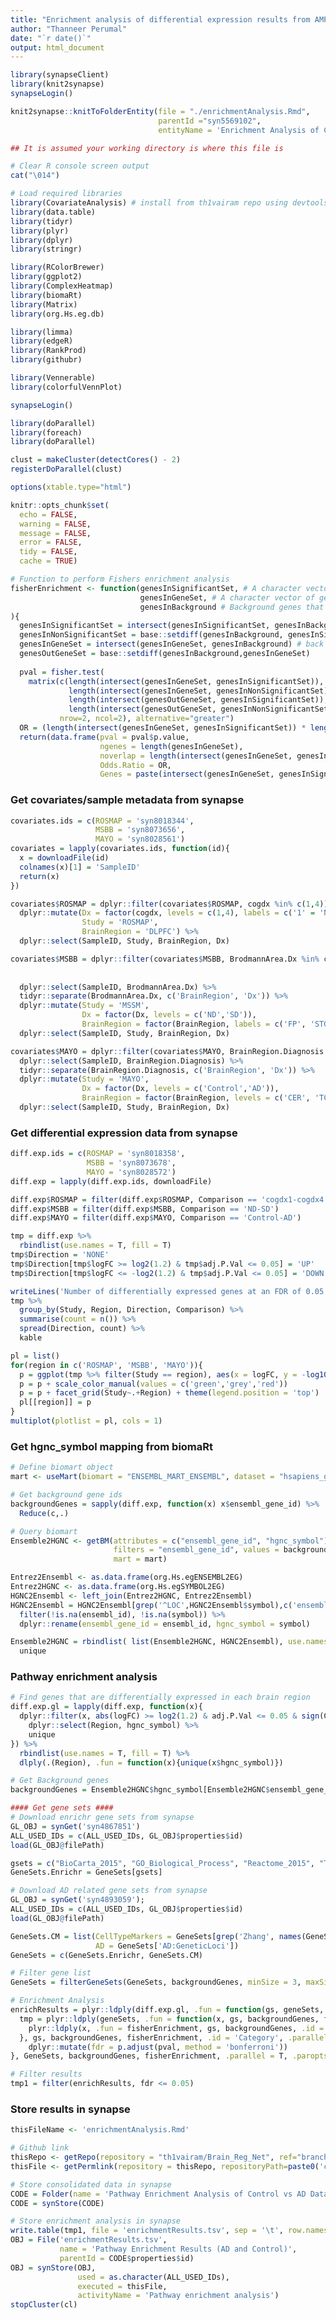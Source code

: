 ```yaml
---
title: "Enrichment analysis of differential expression results from AMP-AD (Control vs AD, reprocessed RNASeq)"
author: "Thanneer Perumal"
date: "`r date()`"
output: html_document
---
```

```r
library(synapseClient)
library(knit2synapse)
synapseLogin()

knit2synapse::knitToFolderEntity(file = "./enrichmentAnalysis.Rmd", 
                                 parentId ="syn5569102",
                                 entityName = 'Enrichment Analysis of Control vs AD from all three brain banks (Reprocessed RNASeq)')
```

```r
## It is assumed your working directory is where this file is

# Clear R console screen output
cat("\014")  

# Load required libraries
library(CovariateAnalysis) # install from th1vairam repo using devtools::install_github('th1vairam/CovariateAnalysis@devtools')
library(data.table)
library(tidyr)
library(plyr)
library(dplyr)
library(stringr)

library(RColorBrewer)
library(ggplot2)
library(ComplexHeatmap)
library(biomaRt)
library(Matrix)
library(org.Hs.eg.db)

library(limma)
library(edgeR)
library(RankProd)
library(githubr)

library(Vennerable)
library(colorfulVennPlot)

synapseLogin()

library(doParallel)
library(foreach)
library(doParallel)

clust = makeCluster(detectCores() - 2)
registerDoParallel(clust)

options(xtable.type="html")

knitr::opts_chunk$set(
  echo = FALSE,
  warning = FALSE,
  message = FALSE,
  error = FALSE,
  tidy = FALSE,
  cache = TRUE)
```

```r
# Function to perform Fishers enrichment analysis
fisherEnrichment <- function(genesInSignificantSet, # A character vector of differentially expressed or some significant genes to test
                             genesInGeneSet, # A character vector of genes in gene set like GO annotations, pathways etc...
                             genesInBackground # Background genes that are 
){
  genesInSignificantSet = intersect(genesInSignificantSet, genesInBackground) # back ground filtering
  genesInNonSignificantSet = base::setdiff(genesInBackground, genesInSignificantSet)
  genesInGeneSet = intersect(genesInGeneSet, genesInBackground) # back ground filtering
  genesOutGeneSet = base::setdiff(genesInBackground,genesInGeneSet)
  
  pval = fisher.test(
    matrix(c(length(intersect(genesInGeneSet, genesInSignificantSet)),             
             length(intersect(genesInGeneSet, genesInNonSignificantSet)),
             length(intersect(genesOutGeneSet, genesInSignificantSet)),
             length(intersect(genesOutGeneSet, genesInNonSignificantSet))), 
           nrow=2, ncol=2), alternative="greater")
  OR = (length(intersect(genesInGeneSet, genesInSignificantSet)) * length(intersect(genesOutGeneSet, genesInNonSignificantSet))) / (length(intersect(genesInGeneSet, genesInNonSignificantSet)) * length(intersect(genesOutGeneSet, genesInSignificantSet))) %>% as.numeric()
  return(data.frame(pval = pval$p.value,
                    ngenes = length(genesInGeneSet),
                    noverlap = length(intersect(genesInGeneSet, genesInSignificantSet)),
                    Odds.Ratio = OR,
                    Genes = paste(intersect(genesInGeneSet, genesInSignificantSet), collapse = '|')))}
```

### Get covariates/sample metadata from synapse
```r
covariates.ids = c(ROSMAP = 'syn8018344',
                   MSBB = 'syn8073656',
                   MAYO = 'syn8028561')
covariates = lapply(covariates.ids, function(id){
  x = downloadFile(id)
  colnames(x)[1] = 'SampleID'
  return(x)
})

covariates$ROSMAP = dplyr::filter(covariates$ROSMAP, cogdx %in% c(1,4)) %>%
  dplyr::mutate(Dx = factor(cogdx, levels = c(1,4), labels = c('1' = 'NCI', '4' = 'AD')),
                Study = 'ROSMAP',
                BrainRegion = 'DLPFC') %>%
  dplyr::select(SampleID, Study, BrainRegion, Dx)

covariates$MSBB = dplyr::filter(covariates$MSBB, BrodmannArea.Dx %in% c('BM10.SD', 'BM22.SD', 'BM36.SD', 
                                                                        'BM44.SD', 'BM36.ND', 'BM10.ND', 
                                                                        'BM44.ND', 'BM22.ND')) %>%
  dplyr::select(SampleID, BrodmannArea.Dx) %>%
  tidyr::separate(BrodmannArea.Dx, c('BrainRegion', 'Dx')) %>%
  dplyr::mutate(Study = 'MSSM',
                Dx = factor(Dx, levels = c('ND','SD')),
                BrainRegion = factor(BrainRegion, labels = c('FP', 'STG', 'PHG', 'IFG'))) %>%
  dplyr::select(SampleID, Study, BrainRegion, Dx)

covariates$MAYO = dplyr::filter(covariates$MAYO, BrainRegion.Diagnosis %in% c('TCX.AD', 'TCX.Control', 'CER.AD', 'CER.Control')) %>%
  dplyr::select(SampleID, BrainRegion.Diagnosis) %>%
  tidyr::separate(BrainRegion.Diagnosis, c('BrainRegion', 'Dx')) %>%
  dplyr::mutate(Study = 'MAYO',
                Dx = factor(Dx, levels = c('Control','AD')),
                BrainRegion = factor(BrainRegion, levels = c('CER', 'TCX'))) %>%
  dplyr::select(SampleID, Study, BrainRegion, Dx)
```

### Get differential expression data from synapse
```r
diff.exp.ids = c(ROSMAP = 'syn8018358',
                 MSBB = 'syn8073678',
                 MAYO = 'syn8028572')
diff.exp = lapply(diff.exp.ids, downloadFile)

diff.exp$ROSMAP = filter(diff.exp$ROSMAP, Comparison == 'cogdx1-cogdx4')
diff.exp$MSBB = filter(diff.exp$MSBB, Comparison == 'ND-SD')
diff.exp$MAYO = filter(diff.exp$MAYO, Comparison == 'Control-AD')

tmp = diff.exp %>% 
  rbindlist(use.names = T, fill = T) 
tmp$Direction = 'NONE'
tmp$Direction[tmp$logFC >= log2(1.2) & tmp$adj.P.Val <= 0.05] = 'UP'
tmp$Direction[tmp$logFC <= -log2(1.2) & tmp$adj.P.Val <= 0.05] = 'DOWN'

writeLines('Number of differentially expressed genes at an FDR of 0.05 and fold change of 1.2 are')
tmp %>%
  group_by(Study, Region, Direction, Comparison) %>%
  summarise(count = n()) %>%
  spread(Direction, count) %>%
  kable

pl = list()
for(region in c('ROSMAP', 'MSBB', 'MAYO')){
  p = ggplot(tmp %>% filter(Study == region), aes(x = logFC, y = -log10(adj.P.Val), color = Direction)) + geom_point()
  p = p + scale_color_manual(values = c('green','grey','red'))
  p = p + facet_grid(Study~.+Region) + theme(legend.position = 'top')
  pl[[region]] = p
}
multiplot(plotlist = pl, cols = 1)
```

### Get hgnc_symbol mapping from biomaRt
```r
# Define biomart object
mart <- useMart(biomart = "ENSEMBL_MART_ENSEMBL", dataset = "hsapiens_gene_ensembl", host = "dec2016.archive.ensembl.org")

# Get background gene ids
backgroundGenes = sapply(diff.exp, function(x) x$ensembl_gene_id) %>%
  Reduce(c,.)

# Query biomart
Ensemble2HGNC <- getBM(attributes = c("ensembl_gene_id", "hgnc_symbol"),
                       filters = "ensembl_gene_id", values = backgroundGenes,
                       mart = mart)

Entrez2Ensembl <- as.data.frame(org.Hs.egENSEMBL2EG)
Entrez2HGNC <- as.data.frame(org.Hs.egSYMBOL2EG)
HGNC2Ensembl <- left_join(Entrez2HGNC, Entrez2Ensembl)
HGNC2Ensembl = HGNC2Ensembl[grep('^LOC',HGNC2Ensembl$symbol),c('ensembl_id', 'symbol')] %>%
  filter(!is.na(ensembl_id), !is.na(symbol)) %>%
  dplyr::rename(ensembl_gene_id = ensembl_id, hgnc_symbol = symbol)

Ensemble2HGNC = rbindlist( list(Ensemble2HGNC, HGNC2Ensembl), use.names = T, fill = T) %>%
  unique
```

### Pathway enrichment analysis
```r
# Find genes that are differentially expressed in each brain region
diff.exp.gl = lapply(diff.exp, function(x){
  dplyr::filter(x, abs(logFC) >= log2(1.2) & adj.P.Val <= 0.05 & sign(CI.L) == sign(CI.R)) %>%
    dplyr::select(Region, hgnc_symbol) %>%
    unique
}) %>%
  rbindlist(use.names = T, fill = T) %>%
  dlply(.(Region), .fun = function(x){unique(x$hgnc_symbol)})

# Get Background genes
backgroundGenes = Ensemble2HGNC$hgnc_symbol[Ensemble2HGNC$ensembl_gene_id %in% backgroundGenes] %>% unique()

#### Get gene sets ####
# Download enrichr gene sets from synapse
GL_OBJ = synGet('syn4867851')
ALL_USED_IDs = c(ALL_USED_IDs, GL_OBJ$properties$id)
load(GL_OBJ@filePath)

gsets = c("BioCarta_2015", "GO_Biological_Process", "Reactome_2015", "TargetScan_microRNA", "WikiPathways_2015")
GeneSets.Enrichr = GeneSets[gsets]

# Download AD related gene sets from synapse
GL_OBJ = synGet('syn4893059');
ALL_USED_IDs = c(ALL_USED_IDs, GL_OBJ$properties$id)
load(GL_OBJ@filePath)

GeneSets.CM = list(CellTypeMarkers = GeneSets[grep('Zhang', names(GeneSets))],
                   AD = GeneSets['AD:GeneticLoci'])
GeneSets = c(GeneSets.Enrichr, GeneSets.CM)

# Filter gene list
GeneSets = filterGeneSets(GeneSets, backgroundGenes, minSize = 3, maxSize = 5000)

# Enrichment Analysis
enrichResults = plyr::ldply(diff.exp.gl, .fun = function(gs, geneSets, backgroundGenes, fisherEnrichment){
  tmp = plyr::ldply(geneSets, .fun = function(x, gs, backgroundGenes, fisherEnrichment){
    plyr::ldply(x, .fun = fisherEnrichment, gs, backgroundGenes, .id = 'Name', .parallel = T)
  }, gs, backgroundGenes, fisherEnrichment, .id = 'Category', .parallel = T, .paropts = list(.packages = c('dplyr'))) %>%
    dplyr::mutate(fdr = p.adjust(pval, method = 'bonferroni'))
}, GeneSets, backgroundGenes, fisherEnrichment, .parallel = T, .paropts = list(.packages = c('dplyr', 'plyr')))

# Filter results
tmp1 = filter(enrichResults, fdr <= 0.05)
```

### Store results in synapse
```r
thisFileName <- 'enrichmentAnalysis.Rmd'

# Github link
thisRepo <- getRepo(repository = "th1vairam/Brain_Reg_Net", ref="branch", refName='metaAnal')
thisFile <- getPermlink(repository = thisRepo, repositoryPath=paste0('code/Rmd/',thisFileName))

# Store consolidated data in synapse
CODE = Folder(name = 'Pathway Enrichment Analysis of Control vs AD Data (all brain banks)', parentId = "syn5569102")
CODE = synStore(CODE)

# Store enrichment analysis in synapse
write.table(tmp1, file = 'enrichmentResults.tsv', sep = '\t', row.names=F, quote=F)
OBJ = File('enrichmentResults.tsv', 
           name = 'Pathway Enrichment Results (AD and Control)', 
           parentId = CODE$properties$id)
OBJ = synStore(OBJ,
               used = as.character(ALL_USED_IDs),
               executed = thisFile,
               activityName = 'Pathway enrichment analysis')
stopCluster(cl)
```